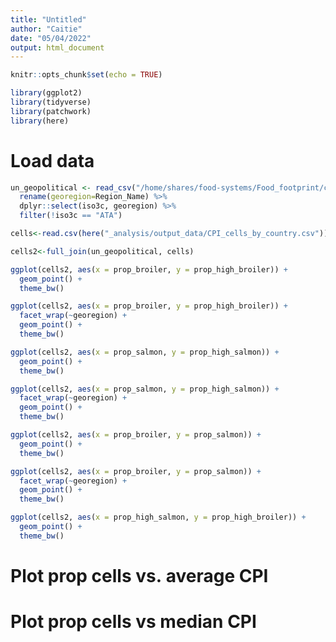 ```yaml
---
title: "Untitled"
author: "Caitie"
date: "05/04/2022"
output: html_document
---
```


```r
knitr::opts_chunk$set(echo = TRUE)
```

```r
library(ggplot2)
library(tidyverse)
library(patchwork)
library(here)
```

# Load data

```r
un_geopolitical <- read_csv("/home/shares/food-systems/Food_footprint/chicken_salmon/_spatial/UNSD_Methodology.csv") %>%
  rename(georegion=Region_Name) %>% 
  dplyr::select(iso3c, georegion) %>% 
  filter(!iso3c == "ATA")
```


```r
cells<-read.csv(here("_analysis/output_data/CPI_cells_by_country.csv"))
```

```r
cells2<-full_join(un_geopolitical, cells)
```


```r
ggplot(cells2, aes(x = prop_broiler, y = prop_high_broiler)) +
  geom_point() +
  theme_bw()
```

```r
ggplot(cells2, aes(x = prop_broiler, y = prop_high_broiler)) +
  facet_wrap(~georegion) +
  geom_point() +
  theme_bw()
```

```r
ggplot(cells2, aes(x = prop_salmon, y = prop_high_salmon)) +
  geom_point() +
  theme_bw()
```

```r
ggplot(cells2, aes(x = prop_salmon, y = prop_high_salmon)) +
  facet_wrap(~georegion) +
  geom_point() +
  theme_bw()
```
```r
ggplot(cells2, aes(x = prop_broiler, y = prop_salmon)) +
  geom_point() +
  theme_bw()
```
```r
ggplot(cells2, aes(x = prop_broiler, y = prop_salmon)) +
  facet_wrap(~georegion) +
  geom_point() +
  theme_bw()
```

```r
ggplot(cells2, aes(x = prop_high_salmon, y = prop_high_broiler)) +
  geom_point() +
  theme_bw()
```

# Plot prop cells vs. average CPI

# Plot prop cells vs median CPI
